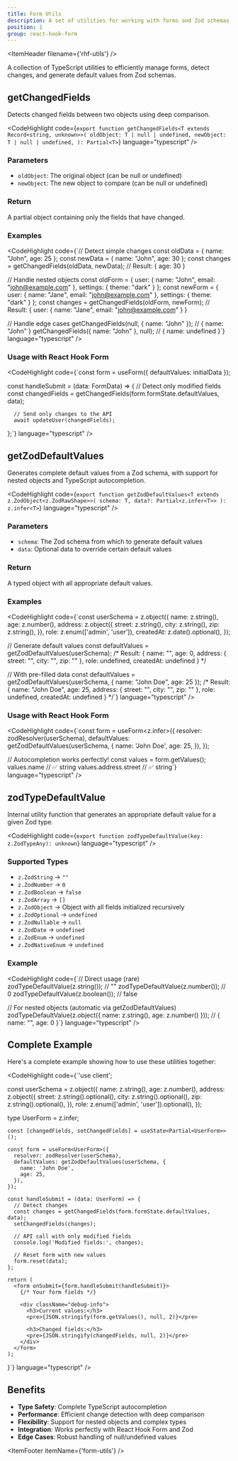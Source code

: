 ```yaml
---
title: Form Utils
description: A set of utilities for working with forms and Zod schemas.
position: 1
group: react-hook-form
---
```


<ItemHeader filename={'rhf-utils'} />

A collection of TypeScript utilities to efficiently manage forms, detect changes, and generate default values from Zod schemas.

## getChangedFields

Detects changed fields between two objects using deep comparison.

<CodeHighlight 
  code={`export function getChangedFields<T extends Record<string, unknown>>(
      oldObject: T | null | undefined,
      newObject: T | null | undefined,
): Partial<T>`}
  language="typescript"
/>

### Parameters

- `oldObject`: The original object (can be null or undefined)
- `newObject`: The new object to compare (can be null or undefined)

### Return

A partial object containing only the fields that have changed.

### Examples

<CodeHighlight 
  code={`// Detect simple changes
const oldData = { name: "John", age: 25 };
const newData = { name: "John", age: 30 };
const changes = getChangedFields(oldData, newData);
// Result: { age: 30 }

// Handle nested objects
const oldForm = {
    user: { name: "John", email: "john@example.com" },
    settings: { theme: "dark" }
};
const newForm = {
    user: { name: "Jane", email: "john@example.com" },
    settings: { theme: "dark" }
};
const changes = getChangedFields(oldForm, newForm);
// Result: { user: { name: "Jane", email: "john@example.com" } }

// Handle edge cases
getChangedFields(null, { name: "John" }); // { name: "John" }
getChangedFields({ name: "John" }, null); // { name: undefined }`}
  language="typescript"
/>

### Usage with React Hook Form

<CodeHighlight 
  code={`const form = useForm<FormData>({
      defaultValues: initialData
});

const handleSubmit = (data: FormData) => {
      // Detect only modified fields
      const changedFields = getChangedFields(form.formState.defaultValues, data);
      
      // Send only changes to the API
      await updateUser(changedFields);
};`}
  language="typescript"
/>

## getZodDefaultValues

Generates complete default values from a Zod schema, with support for nested objects and TypeScript autocompletion.

<CodeHighlight 
  code={`export function getZodDefaultValues<T extends z.ZodObject<z.ZodRawShape>>(
      schema: T,
      data?: Partial<z.infer<T>>
): z.infer<T>`}
  language="typescript"
/>

### Parameters

- `schema`: The Zod schema from which to generate default values
- `data`: Optional data to override certain default values

### Return

A typed object with all appropriate default values.

### Examples

<CodeHighlight 
  code={`const userSchema = z.object({
  name: z.string(),
  age: z.number(),
  address: z.object({
    street: z.string(),
    city: z.string(),
    zip: z.string(),
  }),
  role: z.enum(['admin', 'user']),
  createdAt: z.date().optional(),
});

// Generate default values
const defaultValues = getZodDefaultValues(userSchema);
/* Result:
{
    name: "",
    age: 0,
    address: {
        street: "",
        city: "",
        zip: ""
    },
    role: undefined,
    createdAt: undefined
}
*/

// With pre-filled data
const defaultValues = getZodDefaultValues(userSchema, {
    name: "John Doe",
    age: 25
});
/* Result:
{
    name: "John Doe",
    age: 25,
    address: {
      street: "",
      city: "",
      zip: ""
    },
    role: undefined,
    createdAt: undefined
}
*/`}
  language="typescript"
/>

### Usage with React Hook Form

<CodeHighlight 
  code={`const form = useForm<z.infer<typeof userSchema>>({
    resolver: zodResolver(userSchema),
    defaultValues: getZodDefaultValues(userSchema, {
      name: 'John Doe',
      age: 25,
    }),
});

// Autocompletion works perfectly!
const values = form.getValues();
values.name // ✅ string
values.address.street // ✅ string`}
  language="typescript"
/>

## zodTypeDefaultValue

Internal utility function that generates an appropriate default value for a given Zod type.

<CodeHighlight 
  code={`export function zodTypeDefaultValue(key: z.ZodTypeAny): unknown`}
  language="typescript"
/>

### Supported Types

- `z.ZodString` → `""`
- `z.ZodNumber` → `0`
- `z.ZodBoolean` → `false`
- `z.ZodArray` → `[]`
- `z.ZodObject` → Object with all fields initialized recursively
- `z.ZodOptional` → `undefined`
- `z.ZodNullable` → `null`
- `z.ZodDate` → `undefined`
- `z.ZodEnum` → `undefined`
- `z.ZodNativeEnum` → `undefined`

### Example

<CodeHighlight 
  code={`// Direct usage (rare)
zodTypeDefaultValue(z.string()); // ""
zodTypeDefaultValue(z.number()); // 0
zodTypeDefaultValue(z.boolean()); // false

// For nested objects (automatic via getZodDefaultValues)
zodTypeDefaultValue(z.object({
    name: z.string(),
    age: z.number()
})); 
// { name: "", age: 0 }`}
  language="typescript"
/>

## Complete Example

Here's a complete example showing how to use these utilities together:

<CodeHighlight 
  code={`'use client';


const userSchema = z.object({
    name: z.string(),
    age: z.number(),
    address: z.object({
      street: z.string().optional(),
      city: z.string().optional(),
      zip: z.string().optional(),
    }),
    role: z.enum(['admin', 'user']).optional(),
});

type UserForm = z.infer<typeof userSchema>;

    const [changedFields, setChangedFields] = useState<Partial<UserForm>>();
  
    const form = useForm<UserForm>({
      resolver: zodResolver(userSchema),
      defaultValues: getZodDefaultValues(userSchema, {
        name: 'John Doe',
        age: 25,
      }),
    });
  
    const handleSubmit = (data: UserForm) => {
      // Detect changes
      const changes = getChangedFields(form.formState.defaultValues, data);
      setChangedFields(changes);
      
      // API call with only modified fields
      console.log('Modified fields:', changes);
      
      // Reset form with new values
      form.reset(data);
    };
  
    return (
      <form onSubmit={form.handleSubmit(handleSubmit)}>
        {/* Your form fields */}
        
        <div className="debug-info">
          <h3>Current values:</h3>
          <pre>{JSON.stringify(form.getValues(), null, 2)}</pre>
          
          <h3>Changed fields:</h3>
          <pre>{JSON.stringify(changedFields, null, 2)}</pre>
        </div>
      </form>
    );
}`}
  language="typescript"
/>

## Benefits

- **Type Safety**: Complete TypeScript autocompletion
- **Performance**: Efficient change detection with deep comparison
- **Flexibility**: Support for nested objects and complex types
- **Integration**: Works perfectly with React Hook Form and Zod
- **Edge Cases**: Robust handling of null/undefined values

<ItemFooter itemName={'form-utils'} />
